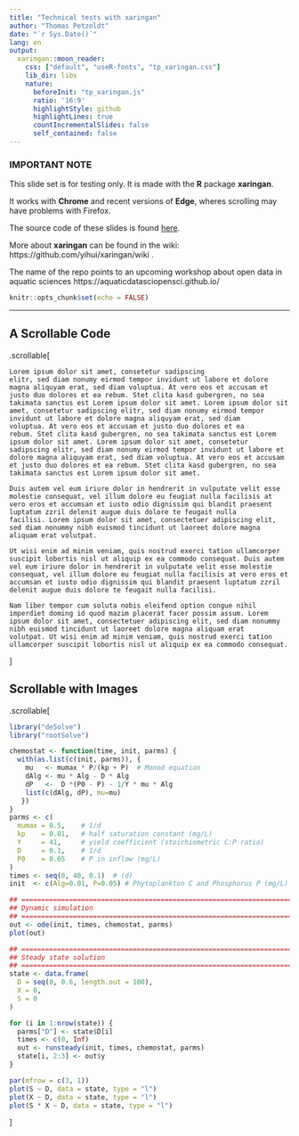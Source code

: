 ```yaml
---
title: "Technical tests with xaringan"
author: "Thomas Petzoldt"
date: "`r Sys.Date()`"
lang: en
output:
  xaringan::moon_reader:
    css: ["default", "useR-fonts", "tp_xaringan.css"]
    lib_dir: libs
    nature:
      beforeInit: "tp_xaringan.js"
      ratio: '16:9'
      highlightStyle: github
      highlightLines: true
      countIncrementalSlides: false
      self_contained: false
---
```


### IMPORTANT NOTE

This slide set is for testing only. It is made with the **R** package **xaringan**.

It works with **Chrome** and recent versions of **Edge**, wheres scrolling may have problems with Firefox.

The source code of these slides is found [here](https://github.com/dynamic-R/hacking-limnology/tree/main/docs).

More about **xaringan** can be found in the wiki: https://github.com/yihui/xaringan/wiki .

The name of the repo points to an upcoming workshop about open data in aquatic sciences https://aquaticdatasciopensci.github.io/


```r
knitr::opts_chunk$set(echo = FALSE)
```

---



## A Scrollable Code

.scrollable[
```
Lorem ipsum dolor sit amet, consetetur sadipscing
elitr, sed diam nonumy eirmod tempor invidunt ut labore et dolore
magna aliquyam erat, sed diam voluptua. At vero eos et accusam et
justo duo dolores et ea rebum. Stet clita kasd gubergren, no sea
takimata sanctus est Lorem ipsum dolor sit amet. Lorem ipsum dolor sit
amet, consetetur sadipscing elitr, sed diam nonumy eirmod tempor
invidunt ut labore et dolore magna aliquyam erat, sed diam
voluptua. At vero eos et accusam et justo duo dolores et ea
rebum. Stet clita kasd gubergren, no sea takimata sanctus est Lorem
ipsum dolor sit amet. Lorem ipsum dolor sit amet, consetetur
sadipscing elitr, sed diam nonumy eirmod tempor invidunt ut labore et
dolore magna aliquyam erat, sed diam voluptua. At vero eos et accusam
et justo duo dolores et ea rebum. Stet clita kasd gubergren, no sea
takimata sanctus est Lorem ipsum dolor sit amet.

Duis autem vel eum iriure dolor in hendrerit in vulputate velit esse
molestie consequat, vel illum dolore eu feugiat nulla facilisis at
vero eros et accumsan et iusto odio dignissim qui blandit praesent
luptatum zzril delenit augue duis dolore te feugait nulla
facilisi. Lorem ipsum dolor sit amet, consectetuer adipiscing elit,
sed diam nonummy nibh euismod tincidunt ut laoreet dolore magna
aliquam erat volutpat.

Ut wisi enim ad minim veniam, quis nostrud exerci tation ullamcorper
suscipit lobortis nisl ut aliquip ex ea commodo consequat. Duis autem
vel eum iriure dolor in hendrerit in vulputate velit esse molestie
consequat, vel illum dolore eu feugiat nulla facilisis at vero eros et
accumsan et iusto odio dignissim qui blandit praesent luptatum zzril
delenit augue duis dolore te feugait nulla facilisi.

Nam liber tempor cum soluta nobis eleifend option congue nihil
imperdiet doming id quod mazim placerat facer possim assum. Lorem
ipsum dolor sit amet, consectetuer adipiscing elit, sed diam nonummy
nibh euismod tincidunt ut laoreet dolore magna aliquam erat
volutpat. Ut wisi enim ad minim veniam, quis nostrud exerci tation
ullamcorper suscipit lobortis nisl ut aliquip ex ea commodo consequat.
```
]



## Scrollable with Images

.scrollable[

```r
library("deSolve")
library("rootSolve")

chemostat <- function(time, init, parms) {
  with(as.list(c(init, parms)), {
    mu   <- mumax * P/(kp + P)  # Monod equation
    dAlg <- mu * Alg - D * Alg
    dP   <-  D *(P0 - P) - 1/Y * mu * Alg
    list(c(dAlg, dP), mu=mu)
   })
}
parms <- c(
  mumax = 0.5,    # 1/d
  kp    = 0.01,   # half saturation constant (mg/L)
  Y     = 41,     # yield coefficient (stoichiometric C:P ratio)
  D     = 0.1,    # 1/d
  P0    = 0.05    # P in inflow (mg/L)
)
times <- seq(0, 40, 0.1)  # (d)
init  <- c(Alg=0.01, P=0.05) # Phytoplankton C and Phosphorus P (mg/L)

## =============================================================================
## Dynamic simulation
## =============================================================================
out <- ode(init, times, chemostat, parms)
plot(out)

## =============================================================================
## Steady state solution
## =============================================================================
state <- data.frame(
  D = seq(0, 0.6, length.out = 100),
  X = 0,
  S = 0
)

for (i in 1:nrow(state)) {
  parms["D"] <- state$D[i]
  times <- c(0, Inf)
  out <- runsteady(init, times, chemostat, parms)
  state[i, 2:3] <- out$y
}

par(mfrow = c(3, 1))
plot(S ~ D, data = state, type = "l")
plot(X ~ D, data = state, type = "l")
plot(S * X ~ D, data = state, type = "l")
```
]

